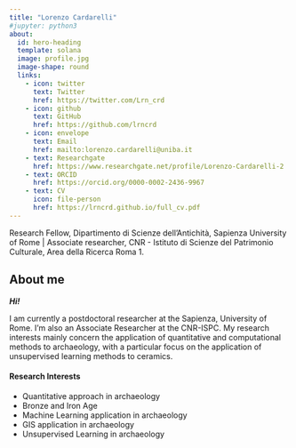 ---
title: "Lorenzo Cardarelli"
#jupyter: python3
about:
  id: hero-heading
  template: solana
  image: profile.jpg
  image-shape: round
  links:
    - icon: twitter
      text: Twitter
      href: https://twitter.com/Lrn_crd
    - icon: github
      text: GitHub
      href: https://github.com/lrncrd
    - icon: envelope
      text: Email
      href: mailto:lorenzo.cardarelli@uniba.it
    - text: Researchgate
      href: https://www.researchgate.net/profile/Lorenzo-Cardarelli-2
    - text: ORCID
      href: https://orcid.org/0000-0002-2436-9967
    - text: CV
      icon: file-person
      href: https://lrncrd.github.io/full_cv.pdf
---

::: {#hero-heading}
Research Fellow, Dipartimento di Scienze dell'Antichità, Sapienza University of Rome \| Associate researcher, CNR - Istituto di Scienze del Patrimonio Culturale, Area della Ricerca Roma 1.
:::

## About me

***Hi!***

I am currently a postdoctoral researcher at the Sapienza, University of Rome. I'm also an Associate Researcher at the CNR-ISPC. My research interests mainly concern the application of quantitative and computational methods to archaeology, with a particular focus on the application of unsupervised learning methods to ceramics.

#### Research Interests

-   Quantitative approach in archaeology
-   Bronze and Iron Age
-   Machine Learning application in archaeology
-   GIS application in archaeology
-   Unsupervised Learning in archaeology
